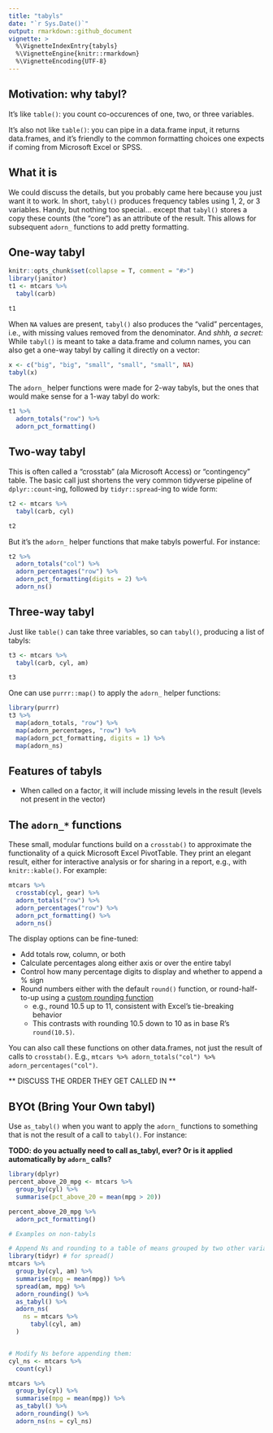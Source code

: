 ```yaml
---
title: "tabyls"
date: "`r Sys.Date()`"
output: rmarkdown::github_document
vignette: >
  %\VignetteIndexEntry{tabyls}
  %\VignetteEngine{knitr::rmarkdown}
  %\VignetteEncoding{UTF-8}
---
```


## Motivation: why tabyl?

It's like `table()`: you count co-occurences of one, two, or three variables.

It's also not like `table()`: you can pipe in a data.frame input, it returns data.frames, and it's friendly to the common formatting choices one expects if coming from Microsoft Excel or SPSS.

## What it is

We could discuss the details, but you probably came here because you just want it to work.  In short, `tabyl()` produces frequency tables using 1, 2, or 3 variables.  Handy, but nothing too special... except that `tabyl()` stores a copy these counts (the "core") as an attribute of the result.  This allows for subsequent `adorn_` functions to add pretty formatting.

## One-way tabyl

```r
knitr::opts_chunk$set(collapse = T, comment = "#>")
library(janitor)
t1 <- mtcars %>%
  tabyl(carb)

t1
```


When `NA` values are present, `tabyl()` also produces the "valid" percentages, i.e., with missing values removed from the denominator.  And *shhh, a secret:* While `tabyl()` is meant to take a data.frame and column names, you can also get a one-way tabyl by calling it directly on a vector:
```r

x <- c("big", "big", "small", "small", "small", NA)
tabyl(x)
```


The `adorn_` helper functions were made for 2-way tabyls, but the ones that would make sense for a 1-way tabyl do work:
```r
t1 %>%
  adorn_totals("row") %>%
  adorn_pct_formatting()
```


## Two-way tabyl

This is often called a "crosstab" (ala Microsoft Access) or "contingency" table.  The basic call just shortens the very common tidyverse pipeline of `dplyr::count`-ing, followed by `tidyr::spread`-ing to wide form:

```r
t2 <- mtcars %>%
  tabyl(carb, cyl)

t2
```

But it's the `adorn_` helper functions that make tabyls powerful.  For instance:

```r

t2 %>%
  adorn_totals("col") %>%
  adorn_percentages("row") %>%
  adorn_pct_formatting(digits = 2) %>%
  adorn_ns()
```

## Three-way tabyl

Just like `table()` can take three variables, so can `tabyl()`, producing a list of tabyls:

```r
t3 <- mtcars %>%
  tabyl(carb, cyl, am)

t3
```

One can use `purrr::map()` to apply the `adorn_` helper functions:

```r
library(purrr)
t3 %>%
  map(adorn_totals, "row") %>%
  map(adorn_percentages, "row") %>%
  map(adorn_pct_formatting, digits = 1) %>%
  map(adorn_ns)
```

## Features of tabyls

+ When called on a factor, it will include missing levels in the result (levels not present in the vector)


## The `adorn_*` functions

These small, modular functions build on a `crosstab()` to  approximate the functionality of a quick Microsoft Excel PivotTable.  They print an elegant result, either for interactive analysis or for sharing in a report, e.g., with `knitr::kable()`.  For example:

```r
mtcars %>%
  crosstab(cyl, gear) %>%
  adorn_totals("row") %>%
  adorn_percentages("row") %>% 
  adorn_pct_formatting() %>%
  adorn_ns()

```

The display options can be fine-tuned:

+ Add totals row, column, or both
+ Calculate percentages along either axis or over the entire tabyl
+ Control how many percentage digits to display and whether to append a % sign
+ Round numbers either with the default `round()` function, or round-half-to-up using a [custom rounding function](http://stackoverflow.com/a/12688836/4470365)
    + e.g., round 10.5 up to 11, consistent with Excel's tie-breaking behavior
    + This contrasts with rounding 10.5 down to 10 as in base R's `round(10.5)`.
    
You can also call these functions on other data.frames, not just the result of calls to `crosstab()`.  E.g., `mtcars %>% adorn_totals("col") %>% adorn_percentages("col")`.

** DISCUSS THE ORDER THEY GET CALLED IN **

## BYOt (Bring Your Own tabyl)

Use `as_tabyl()` when you want to apply the `adorn_` functions to something that is not the result of a call to `tabyl()`.  For instance:

**TODO: do you actually need to call as_tabyl, ever?  Or is it applied automatically by `adorn_` calls?**
```r
library(dplyr)
percent_above_20_mpg <- mtcars %>%
  group_by(cyl) %>%
  summarise(pct_above_20 = mean(mpg > 20))

percent_above_20_mpg %>%
  adorn_pct_formatting()

# Examples on non-tabyls

# Append Ns and rounding to a table of means grouped by two other variables:
library(tidyr) # for spread()
mtcars %>%
  group_by(cyl, am) %>%
  summarise(mpg = mean(mpg)) %>%
  spread(am, mpg) %>%
  adorn_rounding() %>%
  as_tabyl() %>%
  adorn_ns(
    ns = mtcars %>%
      tabyl(cyl, am)
  )


# Modify Ns before appending them:
cyl_ns <- mtcars %>%
  count(cyl)

mtcars %>%
  group_by(cyl) %>%
  summarise(mpg = mean(mpg)) %>%
  as_tabyl() %>%
  adorn_rounding() %>%
  adorn_ns(ns = cyl_ns)



```